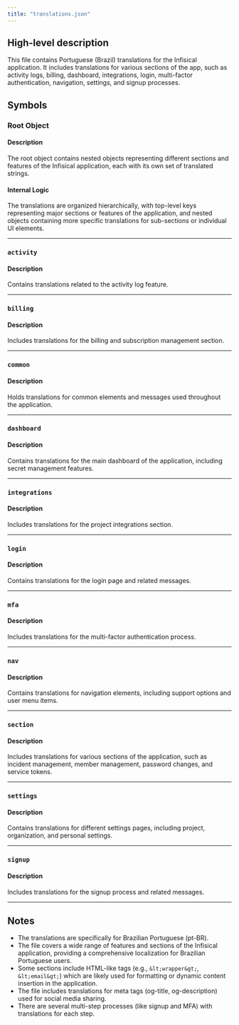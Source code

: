 ```yaml
---
title: "translations.json"
---
```


## High-level description
This file contains Portuguese (Brazil) translations for the Infisical application. It includes translations for various sections of the app, such as activity logs, billing, dashboard, integrations, login, multi-factor authentication, navigation, settings, and signup processes.

## Symbols

### Root Object
#### Description
The root object contains nested objects representing different sections and features of the Infisical application, each with its own set of translated strings.

#### Internal Logic
The translations are organized hierarchically, with top-level keys representing major sections or features of the application, and nested objects containing more specific translations for sub-sections or individual UI elements.

___

### `activity`
#### Description
Contains translations related to the activity log feature.

___

### `billing`
#### Description
Includes translations for the billing and subscription management section.

___

### `common`
#### Description
Holds translations for common elements and messages used throughout the application.

___

### `dashboard`
#### Description
Contains translations for the main dashboard of the application, including secret management features.

___

### `integrations`
#### Description
Includes translations for the project integrations section.

___

### `login`
#### Description
Contains translations for the login page and related messages.

___

### `mfa`
#### Description
Includes translations for the multi-factor authentication process.

___

### `nav`
#### Description
Contains translations for navigation elements, including support options and user menu items.

___

### `section`
#### Description
Includes translations for various sections of the application, such as incident management, member management, password changes, and service tokens.

___

### `settings`
#### Description
Contains translations for different settings pages, including project, organization, and personal settings.

___

### `signup`
#### Description
Includes translations for the signup process and related messages.

___

## Notes
- The translations are specifically for Brazilian Portuguese (pt-BR).
- The file covers a wide range of features and sections of the Infisical application, providing a comprehensive localization for Brazilian Portuguese users.
- Some sections include HTML-like tags (e.g., `&lt;wrapper&gt;`, `&lt;email&gt;`) which are likely used for formatting or dynamic content insertion in the application.
- The file includes translations for meta tags (og-title, og-description) used for social media sharing.
- There are several multi-step processes (like signup and MFA) with translations for each step.